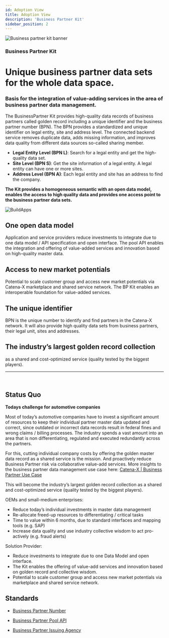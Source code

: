 ```yaml
---
id: Adoption View
title: Adoption View
description: 'Business Partner Kit'
sidebar_position: 2
---
```


![Business partner kit banner](@site/static/img/BPKitIcon.png)

### Business Partner Kit

# Unique business partner data sets for the whole data space.
### Basis for the integration of value-adding services in the area of business partner data management.

The BusinessPartner Kit provides high-quality data records of business partners called golden record including a unique identifier and the business partner number (BPN). The BPN provides a standardized and unique identifier on legal entity, site and address level. The connected backend service removes duplicate data, adds missing information, and improves data quality from different data sources so-called sharing member.

- **Legal Entity Level (BPN L)**: Search for a legal entity and get the high-quality data set.
- **Site Level (BPN S)**: Get the site information of a legal entity. A legal entity can have one or more sites.
- **Address Level (BPN A)**: Each legal entity and site has an address to find the company.

**The Kit provides a homogeneous semantic with an open data model, enables the access to high quality data and provides one access point to the business partner data sets.**
<br/>

![BuildApps](../../../static/img/BPKITBuildApps.png)

## One open data model 
Application and service providers reduce investments to integrate due to one data model / API specification and open interface. The pool API enables the integration and offering of value-added services and innovation based on high-quality master data. 

## Access to new market potentials 
Potential to scale customer group and access new market potentials via Catena-X marketplace and shared service network. The BP Kit enables an interoperable foundation for value-added services. 

## The unique identifier 
BPN is the unique number to identify and find partners in the Catena-X network. It will also provide high quality data sets from business partners, their legal unit, sites and addresses. 

## The industry’s largest golden record collection
as a shared and cost-optimized service (quality tested by the biggest players).

---
<br/>

## Status Quo
**Todays challenge for automotive companies**

Most of today’s automotive companies have to invest a significant amount of resources to keep their individual partner master data updated and correct, since outdated or incorrect data records result in federal fines and wrong claims / billing processes. The industry spends a vast amount into an area that is non differentiating, regulated and executed redundantly across the partners.

For this, cutting individual company costs by offering the golden master data record as a shared service is the mission. And proactively reduce Business Partner risk via collaborative value-add services.
More insights to the business partner data management use case here: [Catena-X | Business Partner Use Case](https://catena-x.net/fileadmin/user_upload/Standard-Bibliothek/5_PC_BPDM_v.2.1/BPM_-_001_BUSINESS_PARTNER_NUMBER_PlatformCapabilityBPDM_v2.1.pdf)

This will become the industry’s largest golden record collection as a shared and cost-optimized service (quality tested by the biggest players).

OEMs and small-medium enterprises:

- Reduce today’s individual investments in master data management
- Re-allocate freed-up resources to differentiating / critical tasks
- Time to value within 6 months, due to standard interfaces and mapping tools (e.g. SAP)
- Increase data quality and use industry collective wisdom to act pro-actively (e.g. fraud alerts)

Solution Provider:

- Reduce investments to integrate due to one Data Model and open interface.
- The Kit enables the offering of value-add services and innovation based on golden record and collective wisdom.
- Potential to scale customer group and access new market potentials via marketplace and shared service network.

## Standards
- [Business Partner Number](https://catena-x.net/fileadmin/user_upload/Standard-Bibliothek/Update_PDF_Maerz/5_BPDM/CX_-_0010_BUSINESS_PARTNER_NUMBER_PlatformCapabilityBPDM_v_1.0.1.pdf)

- [Business Partner Pool API](https://catena-x.net/fileadmin/user_upload/Standard-Bibliothek/Update_PDF_Maerz/5_BPDM/CX_-_0012_Business_Partner_Pool_API_v_1.1.1.pdf)

- [Business Partner Issuing Agency](https://catena-x.net/fileadmin/user_upload/Standard-Bibliothek/Update_PDF_Maerz/5_BPDM/CX_-_0011_ISSUING_AGENCY_PlatformCapabilityBPDM_v_1.0.1.pdf)
